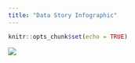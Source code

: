 ```yaml
---
title: "Data Story Infographic"
---
```


```r
knitr::opts_chunk$set(echo = TRUE)
```

![](new.png)
